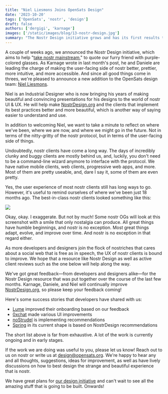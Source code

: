 ```yaml
---
title: "Niel Liesmons Joins OpenSats Design"
date: '2023-10-20'
tags: ['OpenSats', 'nostr', 'design']
draft: false
authors: ['dergigi', 'karnage']
images: ['/static/images/blog/13-nostr-design.jpg']
summary: "The Nostr Design initiative grows and has its first results to show."
---
```


A couple of weeks ago, we announced the Nostr Design initiative, which aims to
help "[take nostr mainstream][ms]," to quote our furry friend with purple-colored
glasses. As Karnage wrote in last month's post, he and Daniele are leading the
charge of making the user-facing side of nostr better, prettier, more intuitive,
and more accessible. And since all good things come in threes, we're pleased to
announce a new addition to the OpenSats design team: [Niel Liesmons][niel].

<center>
    <DesignTeam/>
</center>

Niel is an Industrial Designer who is now bringing his years of making beautiful
and convincing presentations for his designs to the world of nostr UI & UX. He
will help make [NostrDesign.org][nd] and the clients that implement its best practices
better and more beautiful, which is another way of saying easier to understand
and use.

In addition to welcoming Niel, we want to take a minute to reflect on where
we've been, where we are now, and where we might go in the future. Not in terms
of the nitty-gritty of the nostr protocol, but in terms of the user-facing side
of things.

Undoubtedly, nostr clients have come a long way. The days of incredibly clunky
and buggy clients are mostly behind us, and, luckily, you don't need to be a
command-line wizard anymore to interface with the protocol. We have native
mobile clients, web clients, progressive web apps, and more. Most of them are
pretty useable, and, dare I say it, some of them are even pretty.

Yes, the user experience of most nostr clients still has long ways to go.
However, it's useful to remind ourselves of where we've been just 18 months ago.
The best-in-class nostr clients looked something like this:

[![](/static/images/blog/old-nostr-screenshot.png)](https://slidestr.net/p/npub12a6l9kd22e0hrhsejygy0mygmjll0azl2cqksje3e7rzm3qg8m7skc6e3w)

Okay, okay. I exaggerate. But not by much! Some nostr OGs will look at this
screenshot with a smile that only nostalgia can produce. All great things have
humble beginnings, and nostr is no exception.  Most great things adapt, evolve,
and improve over time. And nostr is no exception in that regard either.

As more developers and designers join the flock of nostriches that cares about a
social web that is free as in speech, the UX of nostr clients is bound to
improve. We hope that a resource like Nostr Design as well as active client
reviews such as the one below will help along the way.

<YouTubeEmbed videoId="7zuCwmS--dY"/>

We've got great feedback—from developers and designers alike—for the Nostr
Design resource that was put together over the course of the last few months.
Karnage, Daniele, and Niel will continually improve [NostrDesign.org][nd], so
please keep your feedback coming!

Here's some success stories that developers have shared with us:

- [Lume](https://lume.nu/) improved their onboarding based on our feedback
- [0xchat](https://github.com/0xchat-app) made various UI improvements
- [noStrudel](https://nostrudel.ninja/) is implementing recommendations
- [Spring](https://spring.site/) in its current shape is based on NostrDesign recommendations

The short list above is far from exhaustive. A lot of the work is currently
ongoing and in early stages.

If the work we are doing was useful to you, please let us know! Reach out to us
on nostr or write us at design@opensats.org. We're happy to hear any and all
thoughts, suggestions, ideas for improvement, as well as have lively discussions on how to best
design the strange and beautiful experience that is nostr.

We have great plans for [our design initiative](/nostr/#nostr-design) and can't
wait to see all the amazing stuff that is going to be built. Onwards!

[niel]: /about/niel
[ms]: https://opensats.org/blog/announcing-nostr-design
[nd]: https://nostrdesign.org